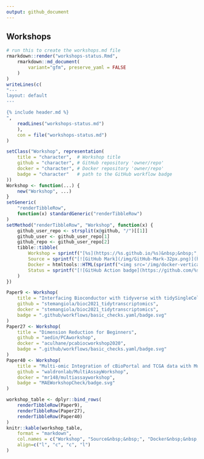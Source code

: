 ```yaml
---
output: github_document
---
```


## Workshops

```r
# run this to create the workshops.md file
rmarkdown::render("workshops-status.Rmd",
    rmarkdown::md_document(
        variant="gfm", preserve_yaml = FALSE
    )
)
writeLines(c(
"---
layout: default
---

{% include header.md %}
",
    readLines("workshops-status.md")
    ),
    con = file("workshops-status.md")
)
```

```r
setClass("Workshop", representation(
    title = "character",  # Workshop title
    github = "character", # GitHub repository 'owner/repo'
    docker = "character", # Docker repository 'owner/repo'
    badge = "character"   # path to the GitHub workflow badge
))
Workshop <- function(...) {
    new("Workshop", ...)
}
setGeneric(
    "renderTibbleRow",
    function(x) standardGeneric("renderTibbleRow")
)
setMethod("renderTibbleRow", "Workshop", function(x) {
    github_user_repo <- strsplit(x@github, "/")[[1]]
    github_user <- github_user_repo[1]
    github_repo <- github_user_repo[2]
    tibble::tibble(
        Workshop = sprintf("[%s](https://%s.github.io/%s)&nbsp;&nbsp;", x@title, github_user, github_repo),
        Source = sprintf("[![GitHub Mark](/img/GitHub-Mark-32px.png)](https://github.com/%s)", x@github),
        Docker = htmltools::HTML(sprintf("<img src='/img/docker-vertical-logo-monochromatic.png' alt='Girl in a jacket' width='32' height='32'>")),
        Status = sprintf("[![GitHub Action badge](https://github.com/%s/workflows/%s)](https://github.com/%s/actions)", x@github, x@badge, x@github)
    )
})
```

```r
Paper9 <- Workshop(
    title = "Interfacing Bioconductor with tidyverse with tidySingleCellExperiment and tidySummarisedExperiment",
    github = "stemangiola/bioc2021_tidytranscriptomics",
    docker = "stemangiola/bioc2021_tidytranscriptomics",
    badge = ".github/workflows/basic_checks.yaml/badge.svg"
)
Paper27 <- Workshop(
    title = "Dimension Reduction for Beginners",
    github = "aedin/PCAworkshop",
    docker = "aculhane/pcabiocworkshop2020",
    badge = ".github/workflows/basic_checks.yaml/badge.svg"
)
Paper40 <- Workshop(
    title = "Multi-omic Integration of cBioPortal and TCGA data with MultiAssayExperiment",
    github = "waldronlab/MultiAssayWorkshop",
    docker = "mr148/multiassayworkshop",
    badge = "MAEWorkshopCheck/badge.svg"
)
```

```r
workshop_table <- dplyr::bind_rows(
    renderTibbleRow(Paper9),
    renderTibbleRow(Paper27),
    renderTibbleRow(Paper40)
)
knitr::kable(workshop_table,
    format = "markdown",
    col.names = c("Workshop", "Source&nbsp;&nbsp;", "Docker&nbsp;&nbsp;", "Status"),
    align=c("l", "c", "c", "l")
)
```

